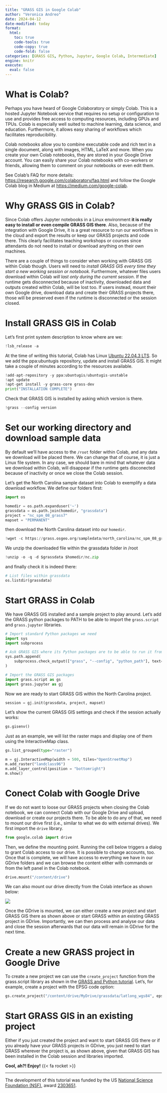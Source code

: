 ```yaml
---
title: "GRASS GIS in Google Colab"
author: "Veronica Andreo"
date: 2024-04-12
date-modified: today
format: 
  html:
    toc: true
    code-tools: true
    code-copy: true
    code-fold: false
categories: [GRASS GIS, Python, Jupyter, Google Colab, Intermediate]
engine: knitr
execute: 
  eval: false
---
```


# What is Colab?

Perhaps you have heard of Google Colaboratory or simply Colab. This is a hosted
Jupyter Notebook service that requires no setup or configuration to use and 
provides free access to computing resources, including GPUs and TPUs. 
Colab is especially well suited to machine learning, data science, and education.
Furthermore, it allows easy sharing of workflows which facilitates reproducibility.

Colab notebooks allow you to combine executable code and rich text in a single 
document, along with images, HTML, LaTeX and more. When you create your own 
Colab notebooks, they are stored in your Google Drive account. You can easily 
share your Colab notebooks with co-workers or friends, allowing them to comment
on your notebooks or even edit them. 

::: {.callout-note}
See Colab's FAQ for more details: <https://research.google.com/colaboratory/faq.html>
and follow the Google Colab blog in Medium at <https://medium.com/google-colab>.
:::

# Why GRASS GIS in Colab?

Since Colab offers Jupyter notebooks in a Linux environment 
**it is really easy to install or even compile GRASS GIS there**. 
Also, because of the integration with Google Drive, it is a great resource to 
run our workflows in the cloud and export the results or keep our GRASS 
projects and code there. This clearly facilitates teaching workshops or courses
since attendants do not need to install or download anything on their own 
machines. 

There are a couple of things to consider when working with GRASS GIS within
Colab though. Users will need to 
*install GRASS GIS every time they start a new working session or notebook*. 
Furthermore, whatever files users download within Colab 
*will last only during the current session*. 
If the runtime gets disconnected because of inactivity, downloaded data and
outputs created within Colab, will be lost too. 
If users instead, mount their own Google drive, download data and create their 
GRASS projects there, those will be preserved even if the runtime is 
disconnected or the session closed.

# Install GRASS GIS in Colab

Let's first print system description to know where are we:

```python
!lsb_release -a
```

At the time of writing this tutorial, Colab has Linux 
[Ubuntu 22.04.3 LTS](https://medium.com/google-colab/colab-updated-to-ubuntu-22-04-lts-709a91555b3c). 
So we add the ppa:ubuntugis repository, update and install GRASS GIS. It might 
take a couple of minutes according to the resources available.

```python
!add-apt-repository -y ppa:ubuntugis/ubuntugis-unstable
!apt update
!apt-get install -y grass-core grass-dev
print("INSTALLATION COMPLETE")
```

Check that GRASS GIS is installed by asking which version is there. 

```python
!grass --config version
```

# Set our working directory and download sample data

By default we'll have access to the `/root` folder within Colab, and any data we 
download will be placed there. We can change that of course, it is just a Linux
file system. In any case, we should bare in mind that whatever data we download 
within Colab, will disappear if the runtime gets disconected because of inactivity
or once we close the Colab session. 

Let's get the North Carolina sample dataset into Colab to exemplify a data 
download workflow. We define our folders first:

```python
import os

homedir = os.path.expanduser('~')
grassdata = os.path.join(homedir, "grassdata")
project = "nc_spm_08_grass7"
mapset = "PERMANENT"
```

then download the North Carolina dataset into our `homedir`.

```python
!wget -c https://grass.osgeo.org/sampledata/north_carolina/nc_spm_08_grass7.zip -O $homedir/nc.zip
```

We unzip the downloaded file within the grassdata folder in /root

```python
!unzip -o -q -d $grassdata $homedir/nc.zip
```

and finally check it is indeed there:

```python
# List files within grassdata
os.listdir(grassdata)
```

# Start GRASS in Colab

We have GRASS GIS installed and a sample project to play around. Let's add the 
GRASS python packages to PATH to be able to import the `grass.script` and 
`grass.jupyter` libraries.

```python
# Import standard Python packages we need
import sys
import subprocess

# Ask GRASS GIS where its Python packages are to be able to run it from the notebook
sys.path.append(
    subprocess.check_output(["grass", "--config", "python_path"], text=True).strip()
)
```

```python
# Import the GRASS GIS packages
import grass.script as gs
import grass.jupyter as gj
```

Now we are ready to start GRASS GIS within the North Carolina project.

```python
session = gj.init(grassdata, project, mapset)
```

Let's show the current GRASS GIS settings and check if the session actually
works:

```python
gs.gisenv()
```

Just as an example, we will list the raster maps and display one of them using 
the InteractiveMap class.

```python
gs.list_grouped(type="raster")
```

```python
m = gj.InteractiveMap(width = 500, tiles="OpenStreetMap")
m.add_raster("landclass96")
m.add_layer_control(position = "bottomright")
m.show()
```

# Conect Colab with Google Drive

If we do not want to loose our GRASS projects when closing the Colab notebook, 
we can connect Colab with our Google Drive and upload, download or create our 
projects there. To be able to do any of that, we need to mount our drive first
(i.e., similar to what we do with external drives). 
We first import the `drive` library.

```python
from google.colab import drive 
```

Then, we define the mounting point. Running the cell below triggers a dialog to 
grant Colab access to our drive. It is possible to change accounts, too. Once
that is complete, we will have access to everything we have in our GDrive folders
and we can browse the content either with commands or from the left panel in
the Colab notebook.

```python
drive.mount("/content/drive")
```

We can also mount our drive directly from the Colab interface as shown below: 

![](img/colab_mount_gdrive.png)

Once the GDrive is mounted, we can either create a new project and start GRASS 
GIS there as shown above or start GRASS within an existing GRASS project in 
GDrive. 
Importantly, we can then process and analyse our data and close the session
afterwards that our data will remain in GDrive for the next time.

# Create a new GRASS project in Google Drive

To create a new project we can use the `create_project` function from the 
grass.script library as shown in the 
[GRASS and Python tutorial](). 
Let's, for example, create a project with the EPSG code option:

```python
gs.create_project("/content/drive/MyDrive/grassdata/latlong_wgs84", epsg="4326")
```

# Start GRASS GIS in an existing project

Either if you just created the project and want to start GRASS GIS there or if 
you already have your GRASS projects in GDrive, you just need to start GRASS 
wherever the project is, as shown above, given that GRASS GIS has been 
installed in the Colab session and libraries imported.

**Cool, ah?! Enjoy!** {{< fa rocket >}}


***

:::{.smaller}
The development of this tutorial was funded by the US 
[National Science Foundation (NSF)](https://www.nsf.gov/), 
award [2303651](https://www.nsf.gov/awardsearch/showAward?AWD_ID=2303651).
:::
